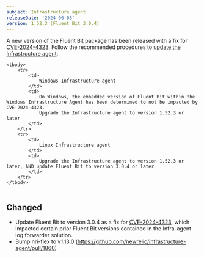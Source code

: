```yaml
---
subject: Infrastructure agent
releaseDate: '2024-06-08'
version: 1.52.3 (Fluent Bit 3.0.4)
---
```


A new version of the Fluent Bit package has been released with a fix for [CVE-2024-4323](https://nvd.nist.gov/vuln/detail/CVE-2024-4323). Follow the recommended procedures to [update the Infrastructure agent](/docs/infrastructure/install-configure-manage-infrastructure/update-or-uninstall/update-infrastructure-agent/): 

<table>

    <tbody>
        <tr>
            <td>
                Windows Infrastructure agent
            </td>
            <td>
                On Windows, the embedded version of Fluent Bit within the Windows Infrastructure Agent has been determined to not be impacted by CVE-2024-4323.
                Upgrade the Infrastructure agent to version 1.52.3 or later
            </td>
        </tr>
        <tr>
            <td>
                Linux Infrastructure agent
            </td>
            <td>
                Upgrade the Infrastructure agent to version 1.52.3 or later, AND update Fluent Bit to version 3.0.4 or later 
            </td>
        </tr>
    </tbody>
</table>

## Changed

* Update Fluent Bit to version 3.0.4 as a fix for [CVE-2024-4323](https://nvd.nist.gov/vuln/detail/CVE-2024-4323), which impacted certain prior Fluent Bit versions contained in the Infra-agent log forwarder solution.
* Bump nri-flex to v1.13.0 (https://github.com/newrelic/infrastructure-agent/pull/1860)
